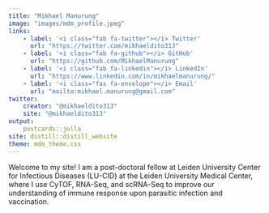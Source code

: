 ---
title: "Mikhael Manurung"
image: "images/mdm_profile.jpeg"
links:
    - label: '<i class="fab fa-twitter"></i> Twitter'
      url: "https://twitter.com/mikhaeldito313"
    - label: '<i class="fab fa-github"></i> GitHub'
      url: "https://github.com/MikhaelManurung"
    - label: '<i class="fab fa-linkedin"></i> LinkedIn'
      url: "https://www.linkedin.com/in/mikhaelmanurung/"
    - label: '<i class="fas fa-envelope"></i> Email'
      url: "mailto:mikhael.manurung@gmail.com"
twitter:
    creator: "@mikhaeldito313"
    site: "@mikhaeldito313"
output:
    postcards::jolla
site: distill::distill_website
theme: mdm_theme.css
---
    
Welcome to my site! I am a post-doctoral fellow at Leiden University Center for Infectious Diseases (LU-CID) at the Leiden University Medical Center, where I use CyTOF, RNA-Seq, and scRNA-Seq to improve our understanding of immune response upon parasitic infection and vaccination.

